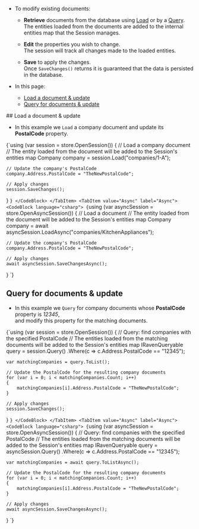 
<Admonition type="note" title="">

* To modify existing documents:

    * __Retrieve__ documents from the database using [Load](../../client-api/session/loading-entities.mdx#load) or by a [Query](../../client-api/session/querying/how-to-query.mdx#sessionquery).  
      The entities loaded from the documents are added to the internal entities map that the Session manages.
  
    * __Edit__ the properties you wish to change.  
      The session will track all changes made to the loaded entities.

    * __Save__ to apply the changes.  
      Once `SaveChanges()` returns it is guaranteed that the data is persisted in the database.
      


* In this page:
    * [Load a document & update](../../client-api/session/updating-entities.mdx#load-a-document--update)
    * [Query for documents & update](../../client-api/session/updating-entities.mdx#query-for-documents--update)
    
</Admonition>
## Load a document & update

* In this example we `Load` a company document and update its **PostalCode** property.  

<Tabs groupId='languageSyntax'>
<TabItem value="Sync" label="Sync">
<CodeBlock language="csharp">
{`using (var session = store.OpenSession())
{
    // Load a company document
    // The entity loaded from the document will be added to the Session's entities map
    Company company = session.Load<Company>("companies/1-A");

    // Update the company's PostalCode
    company.Address.PostalCode = "TheNewPostalCode";

    // Apply changes
    session.SaveChanges();
}
`}
</CodeBlock>
</TabItem>
<TabItem value="Async" label="Async">
<CodeBlock language="csharp">
{`using (var asyncSession = store.OpenAsyncSession())
{
    // Load a document
    // The entity loaded from the document will be added to the Session's entities map
    Company company = await asyncSession.LoadAsync<Company>("companies/KitchenAppliances");

    // Update the company's PostalCode
    company.Address.PostalCode = "TheNewPostalCode";

    // Apply changes
    await asyncSession.SaveChangesAsync();
}
`}
</CodeBlock>
</TabItem>
</Tabs> 



## Query for documents & update

* In this example we `Query` for company documents whose **PostalCode** property is _12345_,  
  and modify this property for the matching documents.  

<Tabs groupId='languageSyntax'>
<TabItem value="Sync" label="Sync">
<CodeBlock language="csharp">
{`using (var session = store.OpenSession())
{
    // Query: find companies with the specified PostalCode
    // The entities loaded from the matching documents will be added to the Session's entities map
    IRavenQueryable<Company> query = session.Query<Company>()
        .Where(c => c.Address.PostalCode == "12345");

    var matchingCompanies = query.ToList();

    // Update the PostalCode for the resulting company documents
    for (var i = 0; i < matchingCompanies.Count; i++)
    {
        matchingCompanies[i].Address.PostalCode = "TheNewPostalCode";
    }

    // Apply changes
    session.SaveChanges();
}
`}
</CodeBlock>
</TabItem>
<TabItem value="Async" label="Async">
<CodeBlock language="csharp">
{`using (var asyncSession = store.OpenAsyncSession())
{
    // Query: find companies with the specified PostalCode
    // The entities loaded from the matching documents will be added to the Session's entities map
    IRavenQueryable<Company> query = asyncSession.Query<Company>()
        .Where(c => c.Address.PostalCode == "12345");

    var matchingCompanies = await query.ToListAsync();

    // Update the PostalCode for the resulting company documents
    for (var i = 0; i < matchingCompanies.Count; i++)
    {
        matchingCompanies[i].Address.PostalCode = "TheNewPostalCode";
    }

    // Apply changes
    await asyncSession.SaveChangesAsync();
}
`}
</CodeBlock>
</TabItem>
</Tabs> 




